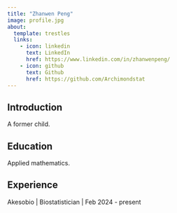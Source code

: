 ```yaml
---
title: "Zhanwen Peng"
image: profile.jpg
about:
  template: trestles
  links:
    - icon: linkedin
      text: LinkedIn
      href: https://www.linkedin.com/in/zhanwenpeng/
    - icon: github
      text: Github
      href: https://github.com/Archimondstat
---
```

## Introduction

A former child.

## Education

Applied mathematics.

## Experience

Akesobio | Biostatistician | Feb 2024 - present

